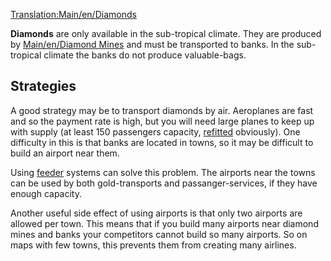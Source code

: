 [[Translation:Main/en/Diamonds]]{{en/-}}
{{en/Cargo|name=Diamonds
|image=Diamonds.png
|produced=[[Main/en/Diamond Mine]]
|accepted=[[Main/en/Bank]]
}}

'''Diamonds''' are only available in the sub-tropical climate. They are produced by [[Main/en/Diamond Mine]]s and must be transported to banks. In the sub-tropical climate the banks do not produce valuable-bags.

== Strategies ==
A good strategy may be to transport diamonds by air. Aeroplanes are fast and so the payment rate is high, but you will need large planes to keep up with supply (at least 150 passengers capacity, [[Main/en/refit|refitted]] obviously). One difficulty in this is that banks are located in towns, so it may be difficult to build an airport near them.

Using [[Main/en/Feeder service|feeder]] systems can solve this problem. The airports near the towns can be used by both gold-transports and passanger-services, if they have enough capacity.

Another useful side effect of using airports is that only two airports are allowed per town. This means that if you build many airports near diamond mines and banks your competitors cannot build so many airports. So on maps with few towns, this prevents them from creating many airlines.